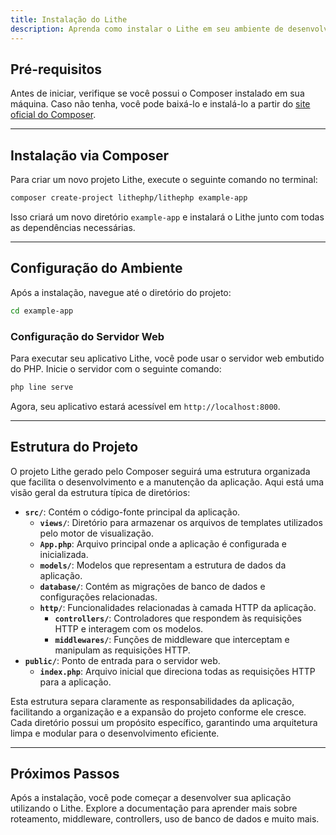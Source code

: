 ```yaml
---
title: Instalação do Lithe
description: Aprenda como instalar o Lithe em seu ambiente de desenvolvimento utilizando o Composer.
---
```


## Pré-requisitos

Antes de iniciar, verifique se você possui o Composer instalado em sua máquina. Caso não tenha, você pode baixá-lo e instalá-lo a partir do <a href="https://getcomposer.org/" target="_blank">site oficial do Composer</a>.

---

## Instalação via Composer

Para criar um novo projeto Lithe, execute o seguinte comando no terminal:

```bash
composer create-project lithephp/lithephp example-app
```

Isso criará um novo diretório `example-app` e instalará o Lithe junto com todas as dependências necessárias.

---

## Configuração do Ambiente

Após a instalação, navegue até o diretório do projeto:

```bash
cd example-app
```

### Configuração do Servidor Web

Para executar seu aplicativo Lithe, você pode usar o servidor web embutido do PHP. Inicie o servidor com o seguinte comando:

```bash
php line serve
```

Agora, seu aplicativo estará acessível em `http://localhost:8000`.
 
---

## Estrutura do Projeto

O projeto Lithe gerado pelo Composer seguirá uma estrutura organizada que facilita o desenvolvimento e a manutenção da aplicação. Aqui está uma visão geral da estrutura típica de diretórios:

- **`src/`**: Contém o código-fonte principal da aplicação.
  - **`views/`**: Diretório para armazenar os arquivos de templates utilizados pelo motor de visualização.
  - **`App.php`**: Arquivo principal onde a aplicação é configurada e inicializada.
  - **`models/`**: Modelos que representam a estrutura de dados da aplicação.
  - **`database/`**: Contém as migrações de banco de dados e configurações relacionadas.
  - **`http/`**: Funcionalidades relacionadas à camada HTTP da aplicação.
    - **`controllers/`**: Controladores que respondem às requisições HTTP e interagem com os modelos.
    - **`middlewares/`**: Funções de middleware que interceptam e manipulam as requisições HTTP.
- **`public/`**: Ponto de entrada para o servidor web.
  - **`index.php`**: Arquivo inicial que direciona todas as requisições HTTP para a aplicação.

Esta estrutura separa claramente as responsabilidades da aplicação, facilitando a organização e a expansão do projeto conforme ele cresce. Cada diretório possui um propósito específico, garantindo uma arquitetura limpa e modular para o desenvolvimento eficiente.

---

## Próximos Passos

Após a instalação, você pode começar a desenvolver sua aplicação utilizando o Lithe. Explore a documentação para aprender mais sobre roteamento, middleware, controllers, uso de banco de dados e muito mais.
